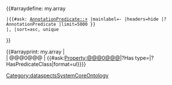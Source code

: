 {{#arraydefine: my.array
 |{{#ask: [[AnnotationPredicate::+]] |mainlabel=- |headers=hide |?AnnotationPredicate |limit=5000 }}
 |, |sort=asc, unique
}}

{{#arrayprint: my.array | <br/> | @@@0@@@ | {{#ask:[[Property:@@@0@@@]]|?Has type=|?HasPredicateClass|format=ul}}}}

<noinclude>[[Category:dataspectsSystemCoreOntology]]</noinclude>
